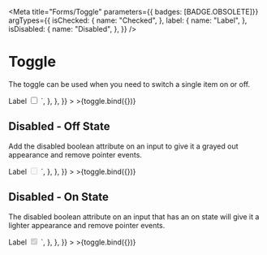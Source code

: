 
<Meta
  title="Forms/Toggle"
  parameters={{ badges: [BADGE.OBSOLETE]}}
  argTypes={{
    isChecked: {
      name: "Checked",
    },
    label: {
      name: "Label",
    },
    isDisabled: {
      name: "Disabled",
    },
  }}
/>


# Toggle

The toggle can be used when you need to switch a single item on or off.

<Canvas>
  <Story
    name="Default"
    args={{
      name: "default",
      isChecked: false,
      label: "Label",
      isDisabled: false,
    }}
    parameters={{
      controls: {
        exclude: ["name"],
      },
      docs: {
        source: {
          code: `
<div class="made-c-form__element">
  <span class="made-c-form__label" id="default">
    Label
  </span>
  <label class="made-c-toggle">
    <input type="checkbox" class="made-c-toggle__input" aria-labelledby="default" />
    <span class="made-c-toggle__slider"></span>
  </label>
</div>`,
        },
      },
    }}
  >
    >{toggle.bind({})}
  </Story>
</Canvas>

## Disabled - Off State

Add the disabled boolean attribute on an input to give it a grayed out appearance and remove pointer events.

<Canvas>
  <Story
    name="Disabled - Off"
    args={{
      name: "disabled-off",
      isChecked: false,
      label: "Label",
      isDisabled: true,
    }}
    parameters={{
      controls: {
        exclude: ["name"],
      },
      docs: {
        source: {
          code: `
<div class="made-c-form__element">
  <span class="made-c-form__label" id="disabled-off">
    Label
  </span>
  <label class="made-c-toggle">
    <input type="checkbox" class="made-c-toggle__input" aria-labelledby="disabled-off" aria-disabled="true" disabled/>
    <span class="made-c-toggle__slider"></span>
  </label>
</div>`,
        },
      },
    }}
  >
    >{toggle.bind({})}
  </Story>
</Canvas>

## Disabled - On State

The disabled boolean attribute on an input that has an on state will give it a lighter appearance and remove pointer events.

<Canvas>
  <Story
    name="Disabled - On"
    args={{
      name: "disabled-on",
      isChecked: true,
      label: "Label",
      isDisabled: true,
    }}
    parameters={{
      controls: {
        exclude: ["name"],
      },
      docs: {
        source: {
          code: `
<div class="made-c-form__element">
  <span class="made-c-form__label" id="disabled-on">
    Label
  </span>
  <label class="made-c-toggle">
    <input type="checkbox" class="made-c-toggle__input" aria-labelledby="disabled-on" aria-disabled="true" disabled checked />
    <span class="made-c-toggle__slider"></span>
  </label>
</div>`,
        },
      },
    }}
  >
    >{toggle.bind({})}
  </Story>
</Canvas>

